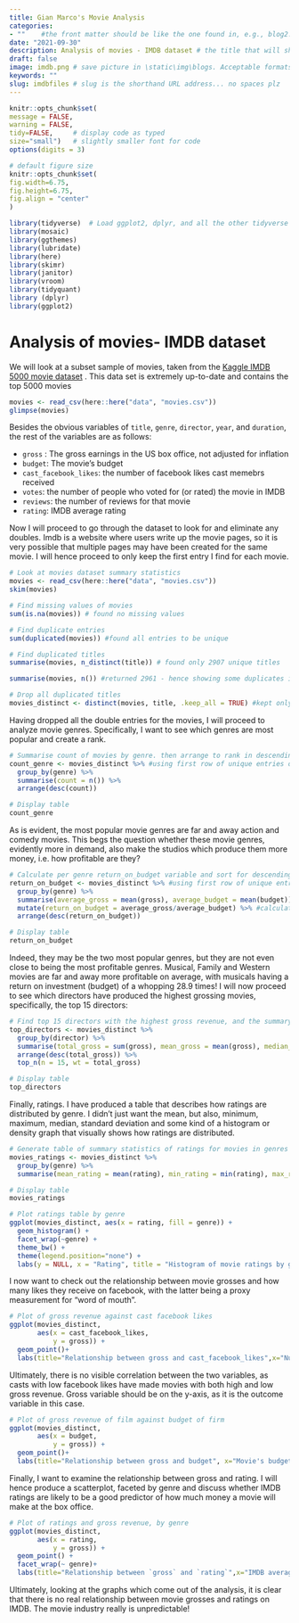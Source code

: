 ```yaml
---
title: Gian Marco's Movie Analysis
categories:  
- ""    #the front matter should be like the one found in, e.g., blog2.md. It cannot be like the normal Rmd we used
date: "2021-09-30"
description: Analysis of movies - IMDB dataset # the title that will show up once someone gets to this page
draft: false
image: imdb.png # save picture in \static\img\blogs. Acceptable formats= jpg, jpeg, or png . Your iPhone pics wont work
keywords: ""
slug: imdbfiles # slug is the shorthand URL address... no spaces plz
---
```

  ```r
knitr::opts_chunk$set(
  message = FALSE, 
  warning = FALSE, 
  tidy=FALSE,     # display code as typed
  size="small")   # slightly smaller font for code
options(digits = 3)

# default figure size
knitr::opts_chunk$set(
  fig.width=6.75, 
  fig.height=6.75,
  fig.align = "center"
)
```

```r
library(tidyverse)  # Load ggplot2, dplyr, and all the other tidyverse packages
library(mosaic)
library(ggthemes)
library(lubridate)
library(here)
library(skimr)
library(janitor)
library(vroom)
library(tidyquant)
library (dplyr)
library(ggplot2)
```

# Analysis of movies- IMDB dataset

We will look at a subset sample of movies, taken from the [Kaggle IMDB 5000 movie dataset](https://www.kaggle.com/carolzhangdc/imdb-5000-movie-dataset) . This data set is extremely up-to-date and contains the top 5000 movies 

```r

movies <- read_csv(here::here("data", "movies.csv"))
glimpse(movies)

```

Besides the obvious variables of `title`, `genre`, `director`, `year`, and `duration`, the rest of the variables are as follows:

-   `gross` : The gross earnings in the US box office, not adjusted for inflation
-   `budget`: The movie's budget
-   `cast_facebook_likes`: the number of facebook likes cast memebrs received
-   `votes`: the number of people who voted for (or rated) the movie in IMDB
-   `reviews`: the number of reviews for that movie
-   `rating`: IMDB average rating

Now I will proceed to go through the dataset to look for and eliminate any doubles. Imdb is a website where users write up the movie pages, so it is very possible that multiple pages may have been created for the same movie. I will hence proceed to only keep the first entry I find for each movie. 

```r

# Look at movies dataset summary statistics
movies <- read_csv(here::here("data", "movies.csv"))
skim(movies) 

# Find missing values of movies
sum(is.na(movies)) # found no missing values

# Find duplicate entries
sum(duplicated(movies)) #found all entries to be unique

# Find duplicated titles
summarise(movies, n_distinct(title)) # found only 2907 unique titles

summarise(movies, n()) #returned 2961 - hence showing some duplicates in titles

# Drop all duplicated titles
movies_distinct <- distinct(movies, title, .keep_all = TRUE) #kept only first row of duplicate titles
```
Having dropped all the double entries for the movies, I will proceed to analyze movie genres. Specifically, I want to see which genres are most popular and create a rank.

```r

# Summarise count of movies by genre. then arrange to rank in descending order
count_genre <- movies_distinct %>% #using first row of unique entries only
  group_by(genre) %>%
  summarise(count = n()) %>%
  arrange(desc(count))

# Display table
count_genre
```
As is evident, the most popular movie genres are far and away action and comedy movies. This begs the question whether these movie genres, evidently more in demand, also make the studios which produce them more money, i.e. how profitable are they?

```r
# Calculate per genre return_on_budget variable and sort for descending order
return_on_budget <- movies_distinct %>% #using first row of unique entries only
  group_by(genre) %>%
  summarise(average_gross = mean(gross), average_budget = mean(budget)) %>%
  mutate(return_on_budget = average_gross/average_budget) %>% #calculate average return on budget by genre
  arrange(desc(return_on_budget))

# Display table
return_on_budget 
```

Indeed, they may be the two most popular genres, but they are not even close to being the most profitable genres. Musical, Family and Western movies are far and away more profitable on average, with musicals having a return on investment (budget) of a whopping 28.9 times! 
I will now proceed to see which directors have produced the highest grossing movies, specifically, the top 15 directors: 
```r
# Find top 15 directors with the highest gross revenue, and the summary statistics of all their movies
top_directors <- movies_distinct %>%
  group_by(director) %>%
  summarise(total_gross = sum(gross), mean_gross = mean(gross), median_gross = median(gross), std_gross = sd(gross)) %>%
  arrange(desc(total_gross)) %>%
  top_n(n = 15, wt = total_gross)

# Display table
top_directors
```
Finally, ratings. I have produced a table that describes how ratings are distributed by genre. I didn't just want the mean, but also, minimum, maximum, median, standard deviation and some kind of a histogram or density graph that visually shows how ratings are distributed.

```r
# Generate table of summary statistics of ratings for movies in genres
movies_ratings <- movies_distinct %>%
  group_by(genre) %>%
  summarise(mean_rating = mean(rating), min_rating = min(rating), max_rating = max(rating), median_rating = median(rating), std_rating = sd(rating))

# Display table
movies_ratings

# Plot ratings table by genre
ggplot(movies_distinct, aes(x = rating, fill = genre)) +
  geom_histogram() +
  facet_wrap(~genre) +
  theme_bw() +
  theme(legend.position="none") +
  labs(y = NULL, x = "Rating", title = "Histogram of movie ratings by genre")
```
I now want to check out the relationship between movie grosses and how many likes they receive on facebook, with the latter being a proxy measurement for "word of mouth". 
```r

# Plot of gross revenue against cast facebook likes
ggplot(movies_distinct,
       aes(x = cast_facebook_likes,
           y = gross)) +
  geom_point()+
  labs(title="Relationship between gross and cast_facebook_likes",x="Number of facebook likes
```

Ultimately, there is no visible correlation between the two variables, as casts with low facebook likes have made movies with both high and low gross revenue. Gross variable should be on the y-axis, as it is the outcome variable in this case.
```r

# Plot of gross revenue of film against budget of firm
ggplot(movies_distinct,
       aes(x = budget,
           y = gross)) +
  geom_point()+
  labs(title="Relationship between gross and budget", x="Movie's budget",y="Gross earnings in US box office")
```

Finally, I want to examine the relationship between gross and rating. I will hence produce a scatterplot, faceted by genre and discuss whether IMDB ratings are likely to be a good predictor of how much money a movie will make at the box office. 

```r

# Plot of ratings and gross revenue, by genre
ggplot(movies_distinct,
       aes(x = rating,
           y = gross)) +
  geom_point() +
  facet_wrap(~ genre)+
  labs(title="Relationship between `gross` and `rating`",x="IMDB average rating",y="Gross earnings in US box office")
```
Ultimately, looking at the graphs which come out of the analysis, it is clear that there is no real relationship between movie grosses and ratings on IMDB. The movie industry really is unpredictable!